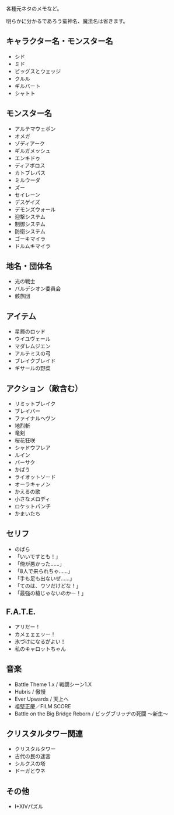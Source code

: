 各種元ネタのメモなど。

明らかに分かるであろう蛮神名、魔法名は省きます。

== キャラクター名・モンスター名 ==

* シド
* ミド
* ビッグスとウェッジ
* クルル
* ギルバート
* シャトト

== モンスター名 ==

* アルテマウェポン
* オメガ
* ゾディアーク
* ギルガメッシュ
* エンキドゥ
* ディアボロス
* カトブレパス
* ミルウーダ
* ズー
* セイレーン
* デスゲイズ
* デモンズウォール
* 迎撃システム
* 制御システム
* 防衛システム
* ゴーキマイラ
* ドルムキマイラ

== 地名・団体名 ==

* 光の戦士
* バルデシオン委員会
* 骸旅団

== アイテム ==

* 星屑のロッド
* ウイユヴェール
* マダレムジエン
* アルテミスの弓
* ブレイクブレイド
* ギサールの野菜

== アクション（敵含む） ==

* リミットブレイク
* ブレイバー
* ファイナルヘヴン
* 地烈斬
* 竜剣
* 桜花狂咲
* シャドウフレア
* ルイン
* バーサク
* かばう
* ライオットソード
* オーラキャノン
* かえるの歌
* 小さなメロディ
* ロケットパンチ
* かまいたち

== セリフ ==

* のばら
* 「いいですとも！」
* 「俺が悪かった……」
* 「8人で来られちゃ……」
* 「手も足も出ないぜ……」
* 「てのは、ウソだけどな！」
* 「最強の槍じゃないのかー！」

== F.A.T.E. ==

* アリだー！
* カメェェェッー！
* 氷づけになるがよい！
* 私のキャロットちゃん

== 音楽 ==

* Battle Theme 1.x / 戦闘シーン1.X
* Hubris / 傲慢
* Ever Upwards / 天上へ
* 祖堅正慶／FILM SCORE
* Battle on the Big Bridge Reborn / ビッグブリッヂの死闘 ～新生～

== クリスタルタワー関連 ==

* クリスタルタワー
* 古代の民の迷宮
* シルクスの塔
* ドーガとウネ

== その他 ==

* I+XIVパズル
